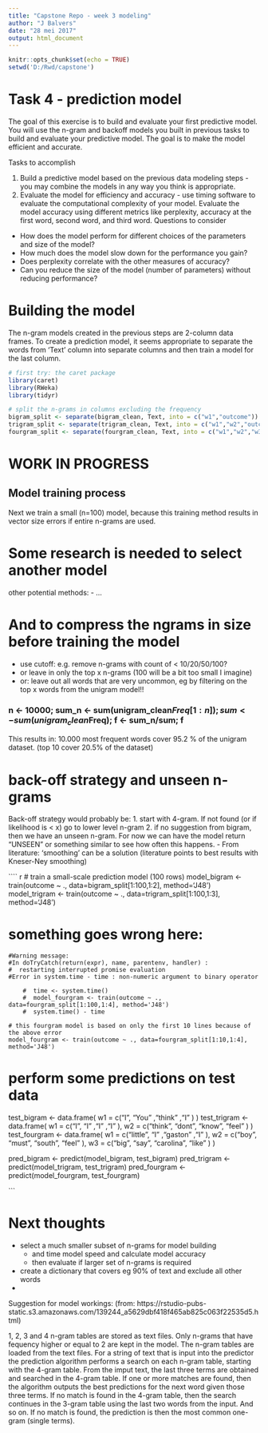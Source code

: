 ---
title: "Capstone Repo - week 3 modeling"
author: "J Balvers"
date: "28 mei 2017"
output: html_document
---

```{r setup, include=FALSE}
knitr::opts_chunk$set(echo = TRUE)
setwd('D:/Rwd/capstone')

```

# Task 4 - prediction model

The goal of this exercise is to build and evaluate your first predictive model. You will use the n-gram and backoff models you built in previous tasks to build and evaluate your predictive model. The goal is to make the model efficient and accurate.

Tasks to accomplish

1. Build a predictive model based on the previous data modeling steps - you may combine the models in any way you think is appropriate.
2. Evaluate the model for efficiency and accuracy - use timing software to evaluate the computational complexity of your model. Evaluate the model accuracy using different metrics like perplexity, accuracy at the first word, second word, and third word.
Questions to consider 

- How does the model perform for different choices of the parameters and size of the model?
- How much does the model slow down for the performance you gain?
- Does perplexity correlate with the other measures of accuracy?
- Can you reduce the size of the model (number of parameters) without reducing performance?

# Building the model

The n-gram models created in the previous steps are 2-column data frames. To create a prediction model, it seems appropriate to separate the words from 'Text' column into separate columns and then train a model for the last column.


```{r model, warning=FALSE}
# first try: the caret package
library(caret)
library(RWeka)
library(tidyr)

# split the n-grams in columns excluding the frequency
bigram_split <- separate(bigram_clean, Text, into = c("w1","outcome"))
trigram_split <- separate(trigram_clean, Text, into = c("w1","w2","outcome"))
fourgram_split <- separate(fourgram_clean, Text, into = c("w1","w2","w3","outcome"))

```

# WORK IN PROGRESS

## Model training process

Next we train a small (n=100) model, because this training method results in vector size errors if entire n-grams are used.

# Some research is needed to select another model
other potential methods:
- ... 

# And to compress the ngrams in size before training the model
- use cutoff: e.g. remove n-grams with count of < 10/20/50/100?
- or leave in only the top x n-grams (100 will be a bit too small I imagine)
- or: leave out all words that are very uncommon, eg by filtering on the top x words from the unigram model!!

### n <- 10000; sum_n <- sum(unigram_clean$Freq[1:n]); sum <- sum(unigram_clean$Freq); f <- sum_n/sum; f
This results in: 10.000 most frequent words cover 95.2 % of the unigram dataset. (top 10 cover 20.5% of the dataset)

# back-off strategy and unseen n-grams
Back-off strategy would probably be:
1. start with 4-gram. If not found (or if likelihood is < x) go to lower level n-gram
2. if no suggestion from bigram, then we have an unseen n-gram. For now we can have the model return "UNSEEN" or something similar to see how often this happens.
  - From literature: 'smoothing' can be a solution (literature points to best results with Kneser-Ney smoothing)


```` {r model_training}
# train a small-scale prediction model (100 rows)
model_bigram <- train(outcome ~ ., data=bigram_split[1:100,1:2], method='J48')
model_trigram <- train(outcome ~ ., data=trigram_split[1:100,1:3], method='J48')

# something goes wrong here: 
    #Warning message:
    #In doTryCatch(return(expr), name, parentenv, handler) :
    #  restarting interrupted promise evaluation
    #Error in system.time - time : non-numeric argument to binary operator
   
        #  time <- system.time()
        #  model_fourgram <- train(outcome ~ ., data=fourgram_split[1:100,1:4], method='J48')
        #  system.time() - time

    # this fourgram model is based on only the first 10 lines because of the above error
    model_fourgram <- train(outcome ~ ., data=fourgram_split[1:10,1:4], method='J48')

# perform some predictions on test data
test_bigram <- data.frame(
    w1 = c("I", "You" ,"think" ,"I" )
)
test_trigram <- data.frame(
    w1 = c("I", "I" ,"I" ,"I" ), 
    w2 = c("think", "dont", "know", "feel" )
)
test_fourgram <- data.frame(
    w1 = c("little", "I" ,"gaston" ,"I" ), 
    w2 = c("boy", "must", "south", "feel" ),
    w3 = c("big", "say", "carolina", "like" )
)


pred_bigram <- predict(model_bigram, test_bigram)
pred_trigram <- predict(model_trigram, test_trigram)
pred_fourgram <- predict(model_fourgram, test_fourgram)

```

# Next thoughts


- select a much smaller subset of n-grams for model building
	- and time model speed and calculate model accuracy
	- then evaluate if larger set of n-grams is required
- create a dictionary that covers eg 90% of text and exclude all other words
- 

Suggestion for model workings: (from: https://rstudio-pubs-static.s3.amazonaws.com/139244_a5629dbf418f465ab825c063f22535d5.html)

1, 2, 3 and 4 n-gram tables are stored as text files.
Only n-grams that have fequency higher or equal to 2 are kept in the model.
The n-gram tables are loaded from the text files.
For a string of text that is input into the predictor the prediction algorithm performs a search on each n-gram table, starting with the 4-gram table.
From the imput text, the last three terms are obtained and searched in the 4-gram table. If one or more matches are found, then the algorithm outputs the best predictions for the next word given those three terms.
If no match is found in the 4-gram table, then the search continues in the 3-gram table using the last two words from the input. And so on. If no match is found, the prediction is then the most common one-gram (single terms).
